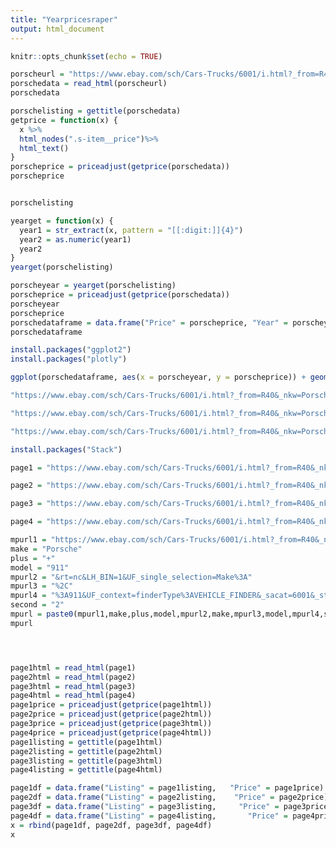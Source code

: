 ```yaml
---
title: "Yearpricesraper"
output: html_document
---
```


```r
knitr::opts_chunk$set(echo = TRUE)
```

```r
porscheurl = "https://www.ebay.com/sch/Cars-Trucks/6001/i.html?_from=R40&_nkw=Porsche+911&rt=nc&LH_BIN=1&UF_single_selection=Make%3APorsche%2CModel%3A911&UF_context=finderType%3AVEHICLE_FINDER&_sacat=6001&_stpos=60625&_fspt=160441&_fspt=1"
porschedata = read_html(porscheurl)
porschedata
```

```r
porschelisting = gettitle(porschedata)
getprice = function(x) {
  x %>%
  html_nodes(".s-item__price")%>%
  html_text()
}
porscheprice = priceadjust(getprice(porschedata))
porscheprice


porschelisting
```
```r
yearget = function(x) {
  year1 = str_extract(x, pattern = "[[:digit:]]{4}")
  year2 = as.numeric(year1)
  year2
}
yearget(porschelisting)

```
```r
porscheyear = yearget(porschelisting)
porscheprice = priceadjust(getprice(porschedata))
porscheyear
porscheprice
porschedataframe = data.frame("Price" = porscheprice, "Year" = porscheyear)
porschedataframe
```
```r
install.packages("ggplot2")
install.packages("plotly")
```

```r
ggplot(porschedataframe, aes(x = porscheyear, y = porscheprice)) + geom_point() + labs(title = "Vehicle Price Vs. Vehicle Year") + scale_y_continuous("Price", limits = c(10000,500000)) + scale_x_continuous("Model Year")

```
```r
"https://www.ebay.com/sch/Cars-Trucks/6001/i.html?_from=R40&_nkw=Porsche+911&rt=nc&LH_BIN=1&UF_single_selection=Make%3APorsche%2CModel%3A911&UF_context=finderType%3AVEHICLE_FINDER&_sacat=6001&_stpos=60625&_fspt=160441&_fspt=1"

"https://www.ebay.com/sch/Cars-Trucks/6001/i.html?_from=R40&_nkw=Porsche+911&rt=nc&LH_BIN=1&UF_single_selection=Make%3APorsche%2CModel%3A911&UF_context=finderType%3AVEHICLE_FINDER&_sacat=6001&_stpos=60625&_fspt=160441&_fspt=1&_pgn=2"

"https://www.ebay.com/sch/Cars-Trucks/6001/i.html?_from=R40&_nkw=Porsche+911&rt=nc&LH_BIN=1&UF_single_selection=Make%3APorsche%2CModel%3A911&UF_context=finderType%3AVEHICLE_FINDER&_sacat=6001&_stpos=60625&_fspt=160441&_fspt=1&_pgn=1"

```
```r
install.packages("Stack")
```

```r
page1 = "https://www.ebay.com/sch/Cars-Trucks/6001/i.html?_from=R40&_nkw=Porsche+911&rt=nc&LH_BIN=1&UF_single_selection=Make%3APorsche%2CModel%3A911&UF_context=finderType%3AVEHICLE_FINDER&_sacat=6001&_stpos=60625&_fspt=160441&_fspt=1&_pgn=1"

page2 = "https://www.ebay.com/sch/Cars-Trucks/6001/i.html?_from=R40&_nkw=Porsche+911&rt=nc&LH_BIN=1&UF_single_selection=Make%3APorsche%2CModel%3A911&UF_context=finderType%3AVEHICLE_FINDER&_sacat=6001&_stpos=60625&_fspt=160441&_fspt=1&_pgn=2"

page3 = "https://www.ebay.com/sch/Cars-Trucks/6001/i.html?_from=R40&_nkw=Porsche+911&rt=nc&LH_BIN=1&UF_single_selection=Make%3APorsche%2CModel%3A911&UF_context=finderType%3AVEHICLE_FINDER&_sacat=6001&_stpos=60625&_fspt=160441&_fspt=1&_pgn=3"

page4 = "https://www.ebay.com/sch/Cars-Trucks/6001/i.html?_from=R40&_nkw=Porsche+911&rt=nc&LH_BIN=1&UF_single_selection=Make%3APorsche%2CModel%3A911&UF_context=finderType%3AVEHICLE_FINDER&_sacat=6001&_stpos=60625&_fspt=160441&_fspt=1&_pgn=4"

mpurl1 = "https://www.ebay.com/sch/Cars-Trucks/6001/i.html?_from=R40&_nkw="
make = "Porsche"
plus = "+"
model = "911"
mpurl2 = "&rt=nc&LH_BIN=1&UF_single_selection=Make%3A"
mpurl3 = "%2C"
mpurl4 = "%3A911&UF_context=finderType%3AVEHICLE_FINDER&_sacat=6001&_stpos=60625&_fspt=160441&_fspt=1&_pgn="
second = "2"
mpurl = paste0(mpurl1,make,plus,model,mpurl2,make,mpurl3,model,mpurl4,second)
mpurl




page1html = read_html(page1)
page2html = read_html(page2)
page3html = read_html(page3)
page4html = read_html(page4)
page1price = priceadjust(getprice(page1html))
page2price = priceadjust(getprice(page2html))
page3price = priceadjust(getprice(page3html))
page4price = priceadjust(getprice(page4html))
page1listing = gettitle(page1html)
page2listing = gettitle(page2html)
page3listing = gettitle(page3html)
page4listing = gettitle(page4html)

page1df = data.frame("Listing" = page1listing,   "Price" = page1price)
page2df = data.frame("Listing" = page2listing,    "Price" = page2price)
page3df = data.frame("Listing" = page3listing,     "Price" = page3price)
page4df = data.frame("Listing" = page4listing,       "Price" = page4price)
x = rbind(page1df, page2df, page3df, page4df)
x
```








